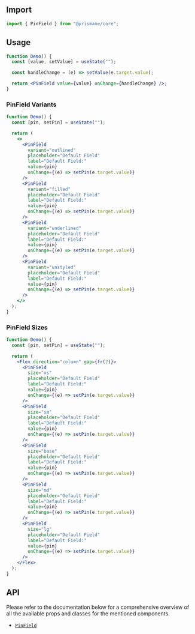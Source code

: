 ## Import

```js
import { PinField } from "@prismane/core";
```

## Usage

```jsx
function Demo() {
  const [value, setValue] = useState("");

  const handleChange = (e) => setValue(e.target.value);

  return <PinField value={value} onChange={handleChange} />;
}
```

### PinField Variants

```jsx
function Demo() {
  const [pin, setPin] = useState("");

  return (
    <>
      <PinField
        variant="outlined"
        placeholder="Default Field"
        label="Default Field:"
        value={pin}
        onChange={(e) => setPin(e.target.value)}
      />
      <PinField
        variant="filled"
        placeholder="Default Field"
        label="Default Field:"
        value={pin}
        onChange={(e) => setPin(e.target.value)}
      />
      <PinField
        variant="underlined"
        placeholder="Default Field"
        label="Default Field:"
        value={pin}
        onChange={(e) => setPin(e.target.value)}
      />
      <PinField
        variant="unstyled"
        placeholder="Default Field"
        label="Default Field:"
        value={pin}
        onChange={(e) => setPin(e.target.value)}
      />
    </>
  );
}
```

### PinField Sizes

```jsx
function Demo() {
  const [pin, setPin] = useState("");

  return (
    <Flex direction="column" gap={fr(2)}>
      <PinField
        size="xs"
        placeholder="Default Field"
        label="Default Field:"
        value={pin}
        onChange={(e) => setPin(e.target.value)}
      />
      <PinField
        size="sm"
        placeholder="Default Field"
        label="Default Field:"
        value={pin}
        onChange={(e) => setPin(e.target.value)}
      />
      <PinField
        size="base"
        placeholder="Default Field"
        label="Default Field:"
        value={pin}
        onChange={(e) => setPin(e.target.value)}
      />
      <PinField
        size="md"
        placeholder="Default Field"
        label="Default Field:"
        value={pin}
        onChange={(e) => setPin(e.target.value)}
      />
      <PinField
        size="lg"
        placeholder="Default Field"
        label="Default Field:"
        value={pin}
        onChange={(e) => setPin(e.target.value)}
      />
    </Flex>
  );
}
```

## API

Please refer to the documentation below for a comprehensive overview of all the available props and classes for the mentioned components.

- [`PinField`](/docs/components-api/pin-field-api)
